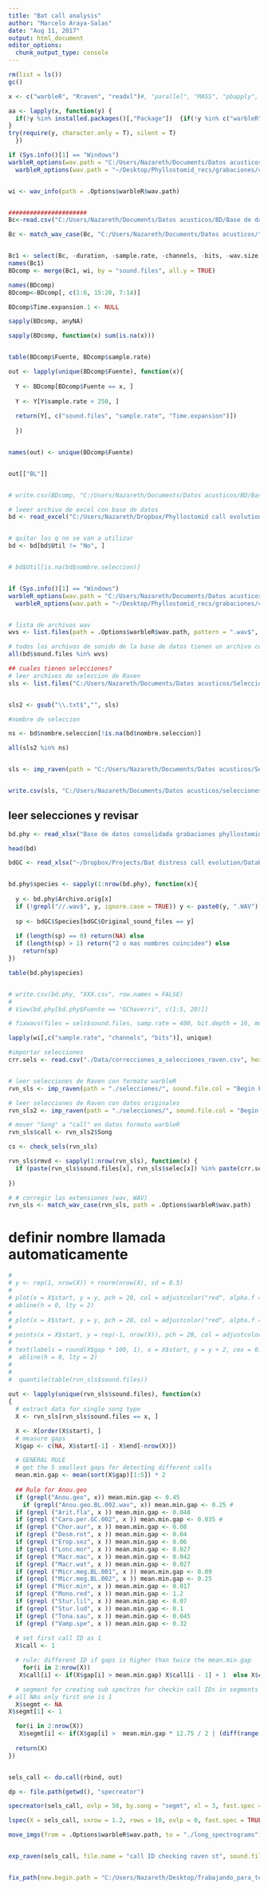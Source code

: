 ---
title: "Bat call analysis"
author: "Marcelo Araya-Salas"
date: "Aug 11, 2017"
output: html_document
editor_options: 
  chunk_output_type: console
---

```{r packages,message=FALSE,warning=FALSE, echo=FALSE, eval = T}

rm(list = ls())
gc()

x <- c("warbleR", "Rraven", "readxl")#, "parallel", "MASS", "pbapply", "smacof", "vegan", "pbmcapply", "ggplot2", )

aa <- lapply(x, function(y) {
  if(!y %in% installed.packages()[,"Package"])  {if(!y %in% c("warbleR", "Rraven")) install.packages(y) else devtools::install_github(paste0("maRce10/", y))
}
try(require(y, character.only = T), silent = T)
  })

```

```{r read data and import raven selections}

if (Sys.info()[1] == "Windows")
warbleR_options(wav.path = "C:/Users/Nazareth/Documents/Datos acusticos/", flim = c(1, 193), parallel = 3, wl = 300) else
  warbleR_options(wav.path = "~/Desktop/Phyllostomid_recs/grabaciones/converted_sound_files/", flim = c(1, 193),parallel = 3, wl = 300)


wi <- wav_info(path = .Options$warbleR$wav.path)


######################
Bc<-read.csv("C:/Users/Nazareth/Documents/Datos acusticos/BD/Base de datos consolidada grabaciones phyllostomidos.csv")

Bc <- match_wav_case(Bc, "C:/Users/Nazareth/Documents/Datos acusticos/")


Bc1 <- select(Bc, -duration, -sample.rate, -channels, -bits, -wav.size, -samples)
names(Bc1)
BDcomp <- merge(Bc1, wi, by = "sound.files", all.y = TRUE)

names(BDcomp)
BDcomp<-BDcomp[, c(1:6, 15:20, 7:14)]

BDcomp$Time.expansion.1 <- NULL

sapply(BDcomp, anyNA)

sapply(BDcomp, function(x) sum(is.na(x)))


table(BDcomp$Fuente, BDcomp$sample.rate)

out <- lapply(unique(BDcomp$Fuente), function(x){
  
  Y <- BDcomp[BDcomp$Fuente == x, ]
  
  Y <- Y[Y$sample.rate < 250, ]
  
  return(Y[, c("sound.files", "sample.rate", "Time.expansion")])
  
  })


names(out) <- unique(BDcomp$Fuente)


out[["BL"]]


# write.csv(BDcomp, "C:/Users/Nazareth/Documents/Datos acusticos/BD/Base de datos consolidada grabaciones phyllostomidos.csv")


```

```{r read data and import raven selections round 21}

# leeer archivo de excel con base de datos
bd <- read_excel("C:/Users/Nazareth/Dropbox/Phyllostomid call evolution/Base de datos consolidada grabaciones phyllostomidos.xlsx")


# quitar los q no se van a utilizar
bd <- bd[bd$Util != "No", ]


# bd$Util[is.na(bd$nombre.seleccion)]


if (Sys.info()[1] == "Windows")
warbleR_options(wav.path = "C:/Users/Nazareth/Documents/Datos acusticos/", flim = c(1, 193), parallel = 3, wl = 300) else
  warbleR_options(wav.path = "~/Desktop/Phyllostomid_recs/grabaciones/converted_sound_files/", flim = c(1, 193),parallel = 3, wl = 300)


# lista de archivos wav
wvs <- list.files(path = .Options$warbleR$wav.path, pattern = ".wav$", ignore.case = TRUE)

# todos los archivos de sonido de la base de datos tienen un archivo correspondiente?????
all(bd$sound.files %in% wvs)

## cuales tienen selecciones?
# leer archivos de seleccion de Raven
sls <- list.files("C:/Users/Nazareth/Documents/Datos acusticos/Selecciones", pattern = "txt$")


sls2 <- gsub("\\.txt$","", sls)

#nombre de seleccion

ns <- bd$nombre.seleccion[!is.na(bd$nombre.seleccion)]

all(sls2 %in% ns)


sls <- imp_raven(path = "C:/Users/Nazareth/Documents/Datos acusticos/Selecciones/", all.data = TRUE, warbler.format = TRUE)


write.csv(sls, "C:/Users/Nazareth/Documents/Datos acusticos/selecciones sep2019.csv", row.names = FALSE)

```


## leer selecciones y revisar



```{r}

bd.phy <- read_xlsx("Base de datos consolidada grabaciones phyllostomidos.xlsx")

head(bd)

bdGC <- read_xlsx("~/Dropbox/Projects/Bat distress call evolution/Databases bats Chaverri lab.xlsx", sheet = "Recordings")


bd.phy$species <- sapply(1:nrow(bd.phy), function(x){
  
  y <- bd.phy$Archivo.orig[x]
  if (!grepl("//.wav$", y, ignore.case = TRUE)) y <- paste0(y, ".WAV")
  
  sp <- bdGC$Species[bdGC$Original_sound_files == y]
  
  if (length(sp) == 0) return(NA) else
  if (length(sp) > 1) return("2 o mas nombres coinciden") else
    return(sp)
})

table(bd.phy$species)


# write.csv(bd.phy, "XXX.csv", row.names = FALSE)
# 
# View(bd.phy[bd.phy$Fuente == "GChaverri", c(1:5, 20)])

```





```{r}
# fixwavs(files = sels$sound.files, samp.rate = 400, bit.depth = 16, mono = TRUE)

lapply(wi[,c("sample.rate", "channels", "bits")], unique)

#importar selecciones 
crr.sels <- read.csv("./Data/correcciones_a_selecciones_raven.csv", header = T, sep = ",")


# leer selecciones de Raven con formato warbleR
rvn_sls <- imp_raven(path = "./selecciones/", sound.file.col = "Begin File")

# leer selecciones de Raven con datos originales
rvn_sls2 <- imp_raven(path = "./selecciones/", sound.file.col = "Begin File", all.data = TRUE)

# mover "Song" a "call" en datos formato warbleR
rvn_sls$call <- rvn_sls2$Song

cs <- check_sels(rvn_sls)

rvn_sls$rmvd <- sapply(1:nrow(rvn_sls), function(x) {
  if (paste(rvn_sls$sound.files[x], rvn_sls$selec[x]) %in% paste(crr.sels$sound.files, crr.sels$selec)) NA else "rmvd"
  
})

# # corregir las extensiones (wav, WAV)
rvn_sls <- match_wav_case(rvn_sls, path = .Options$warbleR$wav.path)

```

# definir nombre llamada automaticamente
```{r definir nombre llamada automaticamente}
# 
# y <- rep(1, nrow(X)) + rnorm(nrow(X), sd = 0.5)
#  
# plot(x = X$start, y = y, pch = 20, col = adjustcolor("red", alpha.f = 0.5), cex = 1, ylim = c(-10, 10))
# abline(h = 0, lty = 2)
# 
# plot(x = X$start, y = y, pch = 20, col = adjustcolor("red", alpha.f = 0.5), cex = 1, ylim = c(-10, 10), xlim= c(4 , 5.5))
# 
# points(x = X$start, y = rep(-1, nrow(X)), pch = 20, col = adjustcolor("blue", alpha.f = 0.5), cex = 1, ylim = c(-10, 10))
# 
# text(labels = round(X$gap * 100, 1), x = X$start, y = y + 2, cex = 0.7)
#  abline(h = 0, lty = 2)
# 
#  
#  quantile(table(rvn_sls$sound.files))
 
out <- lapply(unique(rvn_sls$sound.files), function(x)
{
  # extract data for single song type
  X <- rvn_sls[rvn_sls$sound.files == x, ]

  X <- X[order(X$start), ]
  # measure gaps
  X$gap <- c(NA, X$start[-1] - X$end[-nrow(X)])

  # GENERAL RULE
  # get the 5 smallest gaps for detecting different calls
  mean.min.gap <- mean(sort(X$gap)[1:5]) * 2
  
  ## Rule for Anou.geo
  if (grepl("Anou.geo", x)) mean.min.gap <- 0.45
    if (grepl("Anou.geo.BL.002.wav", x)) mean.min.gap <- 0.25 #
  if (grepl ("Arit.fla", x )) mean.min.gap <- 0.048
  if (grepl ("Caro.per.GC.002", x )) mean.min.gap <- 0.035 #
  if (grepl ("Chor.aur", x )) mean.min.gap <- 0.08
  if (grepl ("Desm.rot", x )) mean.min.gap <- 0.04
  if (grepl ("Erop.sez", x )) mean.min.gap <- 0.06
  if (grepl ("Lonc.mor", x )) mean.min.gap <- 0.027
  if (grepl ("Macr.mac", x )) mean.min.gap <- 0.042
  if (grepl ("Macr.wat", x )) mean.min.gap <- 0.027
  if (grepl ("Micr.meg.BL.001", x )) mean.min.gap <- 0.09
  if (grepl ("Micr.meg.BL.002", x )) mean.min.gap <- 0.25
  if (grepl ("Micr.min", x )) mean.min.gap <- 0.017
  if (grepl ("Mono.red", x )) mean.min.gap <- 1.2
  if (grepl ("Stur.lil", x )) mean.min.gap <- 0.07
  if (grepl ("Stur.lud", x )) mean.min.gap <- 0.1
  if (grepl ("Tona.sau", x )) mean.min.gap <- 0.045
  if (grepl ("Vamp.spe", x )) mean.min.gap <- 0.32
  
  # set first call ID as 1
  X$call <- 1

  # rule: different ID if gaps is higher than twice the mean.min.gap
    for(i in 2:nrow(X))
   X$call[i] <- if(X$gap[i] > mean.min.gap) X$call[i - 1] + 1  else X$call[i - 1]

  # segment for creating sub spectros for checkin call IDs in segments bigger than mean.min.gap but no longer than 10 s
# all NAs only first one is 1
  X$segmt <- NA  
X$segmt[1] <- 1

  for(i in 2:nrow(X))
   X$segmt[i] <- if(X$gap[i] >  mean.min.gap * 12.75 / 2 | (diff(range(X$start[X$segmt == X$segmt[i - 1]  & !is.na(X$segmt)])) > 10 & X$call[i - 1] != X$call[i])) X$segmt[i - 1] + 1  else X$segmt[i - 1]
  
  return(X)
})


sels_call <- do.call(rbind, out)

dp <- file.path(getwd(), "specreator")

specreator(sels_call, ovlp = 50, by.song = "segmt", xl = 3, fast.spec = FALSE, dest.path = dp, title.labels = c("sound.files", "segmt"), sel.labels = "call", collevels = seq(-100, 0, 5))

lspec(X = sels_call, sxrow = 1.2, rows = 10, ovlp = 0, fast.spec = TRUE, labels = "call", horizontal = TRUE, overwrite = TRUE)

move_imgs(from = .Options$warbleR$wav.path, to = "./long_spectrograms")


exp_raven(sels_call, file.name = "call ID checking raven st", sound.file.path =  .Options$warbleR$wav.path)


fix_path(new.begin.path = "C:/Users/Nazareth/Desktop/Trabajando_para_tesis/grab_trab", sound.file.col = "Begin File")
```
